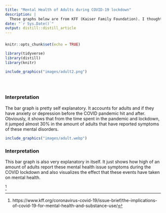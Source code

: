 ```yaml
---
title: "Mental Health of Adults during COVID-19 lockdown"
description: |
  These graphs below are from KFF (Kaiser Family Foundation). I thought that these graphs and extra information really helps demonstrate the mental effects placed on many from COVID and clearly shows the before and after changes. The first graph shows adults' mental state before COVID and after. The second graph shows symptons expressed by people during the pandemic.
date: "`r Sys.Date()`"
output: distill::distill_article
---
```

### 

```r
knitr::opts_chunk$set(echo = TRUE)

library(tidyverse)
library(distill)
library(knitr)

```



```r

include_graphics("images/adult2.png")





```


### Interpretation

The bar graph is pretty self explanatory. It accounts for adults and if they have anxiety or depression before the COVID pandemic hit and after. Obviously, it shows that from the time spent in the pandemic and lockdown, it jumped almost 30% in the amount of adults that have reported symptoms of these mental disorders.

```r

include_graphics("images/adult.webp")


```


### Interpretation

This bar graph is also very explanatory in itself. It just shows how high of an amount of adults report these mental health issue symptoms during the COVID lockdown and also visualizes the effect that these events have taken on mental health.

^[https://www.kff.org/coronavirus-covid-19/issue-brief/the-implications-of-covid-19-for-mental-health-and-substance-use/]
